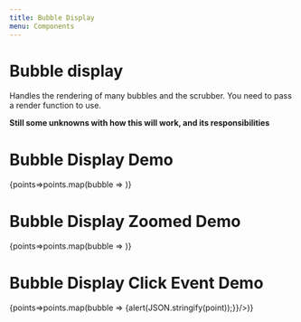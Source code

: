 ```yaml
---
title: Bubble Display
menu: Components
---
```

# Bubble display
Handles the rendering of many bubbles and the scrubber. You need to pass a render function to use.

**Still some unknowns with how this will work, and its responsibilities**




<PropsTable of={BubbleDisplay} /> 

# Bubble Display Demo
<Playground>
  <BubbleDisplay 
    points={DEMO_POINTS}
    width={600}
    height={100}
    x={0}
    zoom={1}
  >
    {points=>points.map(bubble => <SingleBubble {...bubble}/>)}
  </BubbleDisplay>
</Playground>

# Bubble Display Zoomed Demo
<Playground>
  <BubbleDisplay 
    points={DEMO_POINTS}
    width={600}
    height={100}
    x={400}
    zoom={2.0}
  >
    {points=>points.map(bubble => <SingleBubble {...bubble}/>)}
  </BubbleDisplay>
</Playground>

# Bubble Display Click Event Demo
<Playground>
  <BubbleDisplay 
    points={DEMO_POINTS}
    width={600}
    height={100}
    x={0}
    zoom={1}
  >
    {points=>points.map(bubble => <SingleBubble {...bubble} onClick={(point, ev) => {alert(JSON.stringify(point));}}/>)}
  </BubbleDisplay>
</Playground>

